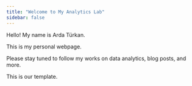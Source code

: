 ```yaml
---
title: "Welcome to My Analytics Lab"
sidebar: false 
---
```


Hello! My name is Arda Türkan.

This is my personal webpage.

Please stay tuned to follow my works on data analytics, blog posts, and more.

This is our template.
